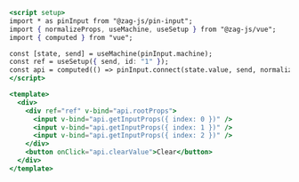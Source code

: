 ```jsx
<script setup>
import * as pinInput from "@zag-js/pin-input";
import { normalizeProps, useMachine, useSetup } from "@zag-js/vue";
import { computed } from "vue";

const [state, send] = useMachine(pinInput.machine);
const ref = useSetup({ send, id: "1" });
const api = computed(() => pinInput.connect(state.value, send, normalizeProps));
</script>

<template>
  <div>
    <div ref="ref" v-bind="api.rootProps">
      <input v-bind="api.getInputProps({ index: 0 })" />
      <input v-bind="api.getInputProps({ index: 1 })" />
      <input v-bind="api.getInputProps({ index: 2 })" />
    </div>
    <button onClick="api.clearValue">Clear</button>
  </div>
</template>
```
